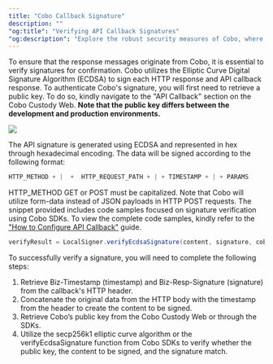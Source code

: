 ```yaml
---
title: "Cobo Callback Signature"
description: ""
"og:title": "Verifying API Callback Signatures"
"og:description": "Explore the robust security measures of Cobo, where the Elliptic Curve Digital Signature Algorithm (ECDSA) is employed to secure every HTTP response and API callback."
---
```



To ensure that the response messages originate from Cobo, it is essential to verify signatures for confirmation.
Cobo utilizes the Elliptic Curve Digital Signature Algorithm (ECDSA) to sign each HTTP response and API callback response.
To authenticate Cobo's signature, you will first need to retrieve a public key.
To do so, kindly navigate to the "API Callback" section on the Cobo Custody Web.
**Note that the public key differs between the development and production environments.**

<img src="/v1/images/callback.png" />

The API signature is generated using ECDSA and represented in hex through hexadecimal encoding.
The data will be signed according to the following format:

```java
HTTP_METHOD + |  +  HTTP_REQUEST_PATH + | + TIMESTAMP + | + PARAMS
```

HTTP_METHOD
GET or POST must be capitalized. Note that Cobo will utilize form-data instead of JSON payloads in HTTP POST requests.
The snippet provided includes code samples focused on signature verification using Cobo SDKs.
To view the complete code samples, kindly refer to the ["How to Configure API Callback"](/guides/howtos/configure-api-callback) guide.

```java
verifyResult = LocalSigner.verifyEcdsaSignature(content, signature, coboPubKey);
```

To successfully verify a signature, you will need to complete the following steps:

1. Retrieve Biz-Timestamp (timestamp) and Biz-Resp-Signature (signature) from the callback's HTTP header.
2. Concatenate the original data from the HTTP body with the timestamp from the header to create the content to be signed.
3. Retrieve Cobo’s public key from the Cobo Custody Web or through the SDKs.
4. Utilize the secp256k1 elliptic curve algorithm or the verifyEcdsaSignature function from Cobo SDKs to verify whether the public key, the content to be signed, and the signature match.